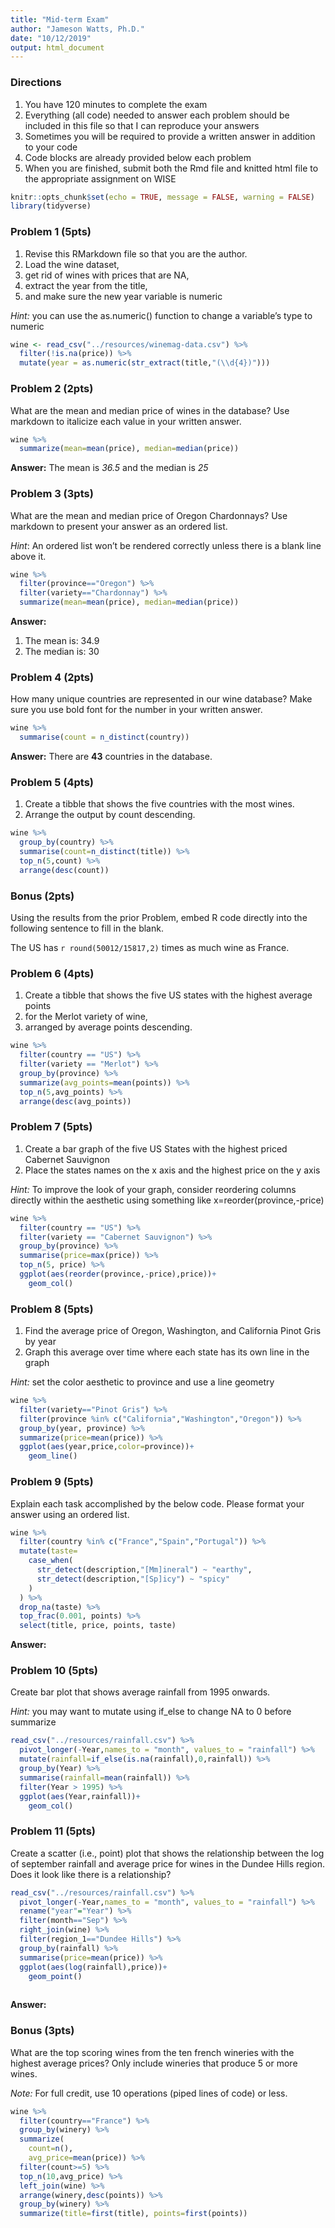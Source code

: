 ```yaml
---
title: "Mid-term Exam"
author: "Jameson Watts, Ph.D."
date: "10/12/2019"
output: html_document
---
```


### Directions

1. You have 120 minutes to complete the exam
2. Everything (all code) needed to answer each problem should be included in this file so that I can reproduce your answers
3. Sometimes you will be required to provide a written answer in addition to your code
4. Code blocks are already provided below each problem
5. When you are finished, submit both the Rmd file and knitted html file to the appropriate assignment on WISE

```r
knitr::opts_chunk$set(echo = TRUE, message = FALSE, warning = FALSE)
library(tidyverse)
```

### Problem 1 (5pts)

1. Revise this RMarkdown file so that you are the author.
2. Load the wine dataset,
3. get rid of wines with prices that are NA,
4. extract the year from the title,
5. and make sure the new year variable is numeric

*Hint:* you can use the as.numeric() function to change a variable's type to numeric

```r
wine <- read_csv("../resources/winemag-data.csv") %>% 
  filter(!is.na(price)) %>%
  mutate(year = as.numeric(str_extract(title,"(\\d{4})")))
```

### Problem 2 (2pts)

What are the mean and median price of wines in the database? Use markdown to italicize each value in your written answer.

```r
wine %>% 
  summarize(mean=mean(price), median=median(price))
```

**Answer:** The mean is *36.5* and the median is *25*

### Problem 3 (3pts)

What are the mean and median price of Oregon Chardonnays? Use markdown to present your answer as an ordered list.

*Hint*: An ordered list won't be rendered correctly unless there is a blank line above it.

```r
wine %>% 
  filter(province=="Oregon") %>% 
  filter(variety=="Chardonnay") %>% 
  summarize(mean=mean(price), median=median(price))
```

**Answer:** 

1. The mean is: 34.9
2. The median is: 30

### Problem 4 (2pts)

How many unique countries are represented in our wine database? Make sure you use bold font for the number in your written answer.

```r
wine %>% 
  summarise(count = n_distinct(country))
```

**Answer:** There are **43** countries in the database.

### Problem 5 (4pts)

1. Create a tibble that shows the five countries with the most wines. 
2. Arrange the output by count descending.

```r
wine %>% 
  group_by(country) %>% 
  summarise(count=n_distinct(title)) %>%
  top_n(5,count) %>% 
  arrange(desc(count))
```

### Bonus (2pts)

Using the results from the prior Problem, embed R code directly into the following sentence to fill in the blank.

The US has `r round(50012/15817,2)` times as much wine as France.

### Problem 6 (4pts)

1. Create a tibble that shows the five US states with the highest average points 
2. for the Merlot variety of wine,
3. arranged by average points descending.

```r
wine %>% 
  filter(country == "US") %>%
  filter(variety == "Merlot") %>% 
  group_by(province) %>%
  summarize(avg_points=mean(points)) %>% 
  top_n(5,avg_points) %>% 
  arrange(desc(avg_points))
```

### Problem 7 (5pts)

1. Create a bar graph of the five US States with the highest priced Cabernet Sauvignon
2. Place the states names on the x axis and the highest price on the y axis

*Hint:* To improve the look of your graph, consider reordering columns directly within the aesthetic using something like x=reorder(province,-price)

```r
wine %>% 
  filter(country == "US") %>%
  filter(variety == "Cabernet Sauvignon") %>% 
  group_by(province) %>%
  summarise(price=max(price)) %>% 
  top_n(5, price) %>% 
  ggplot(aes(reorder(province,-price),price))+
    geom_col()
```

### Problem 8 (5pts)

1. Find the average price of Oregon, Washington, and California Pinot Gris by year
2. Graph this average over time where each state has its own line in the graph

*Hint:* set the color aesthetic to province and use a line geometry

```r
wine %>% 
  filter(variety=="Pinot Gris") %>% 
  filter(province %in% c("California","Washington","Oregon")) %>% 
  group_by(year, province) %>% 
  summarize(price=mean(price)) %>% 
  ggplot(aes(year,price,color=province))+
    geom_line()
```

### Problem 9 (5pts)

Explain each task accomplished by the below code. Please format your answer using an ordered list.

```r
wine %>% 
  filter(country %in% c("France","Spain","Portugal")) %>%
  mutate(taste=
    case_when(
      str_detect(description,"[Mm]ineral") ~ "earthy",
      str_detect(description,"[Sp]icy") ~ "spicy"
    )
  ) %>% 
  drop_na(taste) %>% 
  top_frac(0.001, points) %>% 
  select(title, price, points, taste)

```

**Answer:**


### Problem 10 (5pts)

Create bar plot that shows average rainfall from 1995 onwards.

*Hint:* you may want to mutate using if_else to change NA to 0 before summarize

```r
read_csv("../resources/rainfall.csv") %>% 
  pivot_longer(-Year,names_to = "month", values_to = "rainfall") %>% 
  mutate(rainfall=if_else(is.na(rainfall),0,rainfall)) %>% 
  group_by(Year) %>% 
  summarise(rainfall=mean(rainfall)) %>% 
  filter(Year > 1995) %>% 
  ggplot(aes(Year,rainfall))+
    geom_col()
```

### Problem 11 (5pts)

Create a scatter (i.e., point) plot that shows the relationship between the log of september rainfall and average price for wines in the Dundee Hills region. Does it look like there is a relationship?

```r
read_csv("../resources/rainfall.csv") %>% 
  pivot_longer(-Year,names_to = "month", values_to = "rainfall") %>% 
  rename("year"="Year") %>% 
  filter(month=="Sep") %>% 
  right_join(wine) %>% 
  filter(region_1=="Dundee Hills") %>% 
  group_by(rainfall) %>% 
  summarise(price=mean(price)) %>% 
  ggplot(aes(log(rainfall),price))+
    geom_point()
  
```

**Answer:**

### Bonus (3pts)

What are the top scoring wines from the ten french wineries with the highest average prices? Only include wineries that produce 5 or more wines.

*Note:* For full credit, use 10 operations (piped lines of code) or less.

```r
wine %>% 
  filter(country=="France") %>%
  group_by(winery) %>% 
  summarize(
    count=n(), 
    avg_price=mean(price)) %>% 
  filter(count>=5) %>% 
  top_n(10,avg_price) %>% 
  left_join(wine) %>%
  arrange(winery,desc(points)) %>% 
  group_by(winery) %>% 
  summarize(title=first(title), points=first(points))
```

